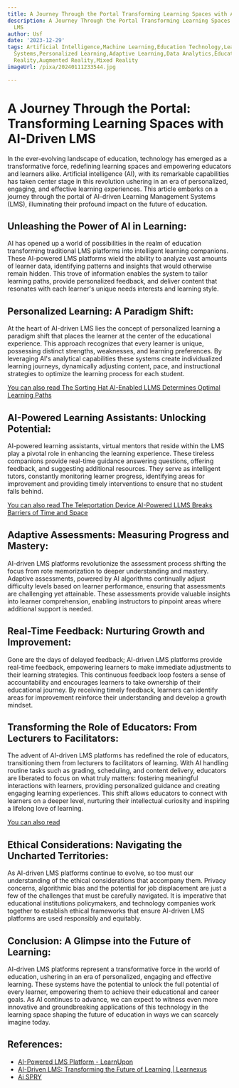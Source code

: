 ```yaml
---
title: A Journey Through the Portal Transforming Learning Spaces with AI-Driven LMS
description: A Journey Through the Portal Transforming Learning Spaces with AI-Driven
  LMS
author: Usf
date: '2023-12-29'
tags: Artificial Intelligence,Machine Learning,Education Technology,Learning Management
  Systems,Personalized Learning,Adaptive Learning,Data Analytics,Educational Assessment,Virtual
  Reality,Augmented Reality,Mixed Reality
imageUrl: /pixa/20240111233544.jpg

---
```

# A Journey  Through the Portal: Transforming Learning Spaces with AI-Driven  LMS

In the ever-evolving landscape of education, technology has emerged as a transformative force, redefining  learning spaces and empowering educators and learners alike. Artificial  intelligence (AI), with its remarkable capabilities has taken center stage in this revolution ushering in an era of personalized, engaging,  and effective learning experiences. This  article embarks on a journey through the portal of AI-driven Learning Management Systems (LMS), illuminating their profound impact on  the future of education.

## Unleashing the Power of AI in  Learning:

AI  has opened up a world of possibilities in the realm of education  transforming  traditional LMS platforms  into intelligent learning companions. These AI-powered LMS platforms wield  the ability to analyze vast amounts of learner data, identifying patterns and insights that would otherwise remain hidden.  This trove of information enables  the  system to tailor learning paths,  provide personalized feedback, and deliver content that resonates with each learner's unique needs interests and learning  style.

## Personalized Learning: A Paradigm Shift:

At the heart of AI-driven LMS lies the concept  of personalized learning a paradigm shift that places the learner at the center  of the educational experience. This  approach recognizes that every learner is unique, possessing distinct strengths, weaknesses, and learning preferences. By leveraging AI's analytical capabilities these systems  create individualized learning journeys, dynamically adjusting content, pace, and instructional strategies to optimize the learning process for each  student.

[You can also read The Sorting Hat AI-Enabled  LLMS Determines Optimal Learning Paths](The%20Sorting%20Hat%20AI-Enabled%20LLMS%20Determines%20Optimal%20Learning%20Paths)


## AI-Powered Learning Assistants:  Unlocking Potential:

AI-powered learning assistants, virtual mentors that reside within the LMS play a pivotal role in  enhancing the learning experience.  These tireless companions provide real-time guidance answering questions, offering feedback, and suggesting additional resources. They serve as intelligent tutors, constantly monitoring learner progress, identifying areas for improvement  and providing timely interventions to ensure that no student falls  behind.

[You can  also read  The Teleportation Device AI-Powered LLMS Breaks Barriers of Time and Space](The%20Teleportation%20Device%20AI-Powered%20LLMS%20Breaks%20Barriers%20of%20Time%20and%20Space)


## Adaptive Assessments: Measuring Progress and Mastery:

AI-driven LMS platforms revolutionize the assessment process shifting  the focus from rote memorization to deeper understanding and mastery. Adaptive assessments, powered  by AI  algorithms  continually adjust  difficulty levels based on  learner performance,  ensuring that assessments are challenging  yet attainable. These assessments provide valuable insights into learner comprehension, enabling instructors to pinpoint areas where  additional support  is needed.

## Real-Time Feedback: Nurturing Growth and Improvement:

Gone are the days of delayed feedback; AI-driven LMS platforms provide real-time feedback, empowering learners to  make immediate adjustments to their learning strategies. This  continuous feedback loop fosters a sense of  accountability and encourages learners  to take ownership  of their educational journey. By receiving  timely feedback, learners can identify areas for improvement reinforce their understanding and develop a growth mindset.

## Transforming the Role of Educators: From Lecturers to Facilitators:

The advent of AI-driven LMS platforms has redefined the role of educators, transitioning them from lecturers to facilitators of learning. With AI handling routine tasks such as  grading, scheduling, and content delivery, educators are liberated to focus on  what truly matters: fostering meaningful interactions with learners, providing personalized guidance and creating engaging learning experiences. This shift  allows educators to connect with learners on a deeper level, nurturing their intellectual curiosity and inspiring  a lifelong love of learning.

[You can also  read ]()


## Ethical Considerations: Navigating the Uncharted  Territories:

As AI-driven LMS platforms continue to evolve, so too must our understanding of the ethical considerations that accompany them. Privacy concerns, algorithmic bias  and the potential for job  displacement are just a few of the challenges  that must  be carefully  navigated. It is imperative that educational institutions policymakers,  and technology companies work together to establish ethical frameworks that ensure AI-driven LMS platforms are used  responsibly and equitably.

## Conclusion: A Glimpse into the Future  of Learning:

AI-driven LMS platforms represent a  transformative force in the world of education, ushering in an era  of personalized, engaging and effective learning. These systems have the potential  to unlock the full potential of every  learner, empowering them to achieve their educational and career goals. As AI continues to advance, we can expect to witness even more innovative  and groundbreaking applications of  this  technology in the learning space shaping the future  of education in ways we can scarcely imagine today.

## References:
- [AI-Powered LMS Platform - LearnUpon](https://www.learnupon.com/features/artificial-intelligence/)
- [AI-Driven LMS: Transforming the Future of Learning | Learnexus](https://learnexus.com/blog/ai-driven-lms/)
- [Ai SPRY](https://aispry.com/)
